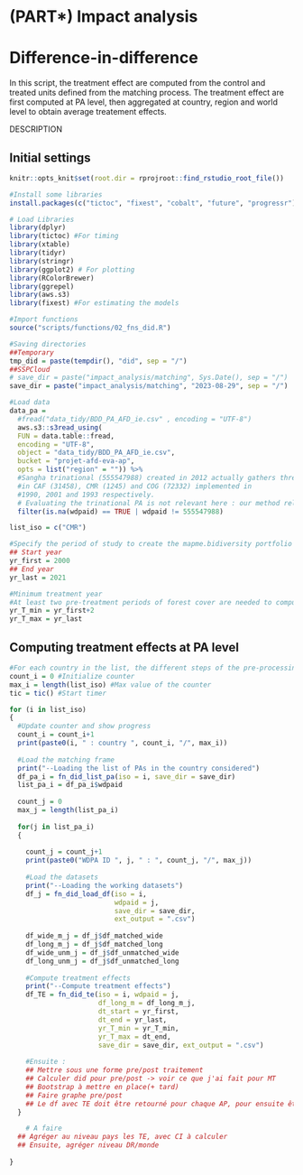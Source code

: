 # (PART\*) Impact analysis {.unnumbered}

# Difference-in-difference

In this script, the treatment effect are computed from the control and treated units defined from the matching process. The treatment effect are first computed at PA level, then aggregated at country, region and world level to obtain average treatement effects.

DESCRIPTION

## Initial settings

```r
knitr::opts_knit$set(root.dir = rprojroot::find_rstudio_root_file())

```

```r
#Install some libraries
install.packages(c("tictoc", "fixest", "cobalt", "future", "progressr"))

# Load Libraries
library(dplyr)
library(tictoc) #For timing
library(xtable)
library(tidyr)
library(stringr)
library(ggplot2) # For plotting
library(RColorBrewer)
library(ggrepel)
library(aws.s3)
library(fixest) #For estimating the models
```

```r
#Import functions
source("scripts/functions/02_fns_did.R")
```

```r
#Saving directories
##Temporary
tmp_did = paste(tempdir(), "did", sep = "/")
##SSPCloud
# save_dir = paste("impact_analysis/matching", Sys.Date(), sep = "/")
save_dir = paste("impact_analysis/matching", "2023-08-29", sep = "/")

#Load data 
data_pa = 
  #fread("data_tidy/BDD_PA_AFD_ie.csv" , encoding = "UTF-8")
  aws.s3::s3read_using(
  FUN = data.table::fread,
  encoding = "UTF-8",
  object = "data_tidy/BDD_PA_AFD_ie.csv",
  bucket = "projet-afd-eva-ap",
  opts = list("region" = "")) %>%
  #Sangha trinational (555547988) created in 2012 actually gathers three former PAs 
  #in CAF (31458), CMR (1245) and COG (72332) implemented in 
  #1990, 2001 and 1993 respectively.
  # Evaluating the trinational PA is not relevant here : our method relies on pre-treatment obervsations (for matching and DiD) and the outcome is likely to be affected by the initial PAs. On the other hand, evaluating the three earlier PAs might be irrelevant for us : are they funded by the AFD ?? In a first approach, the trinational is removed.
  filter(is.na(wdpaid) == TRUE | wdpaid != 555547988)

list_iso = c("CMR")

#Specify the period of study to create the mapme.bidiversity portfolio
## Start year
yr_first = 2000
## End year
yr_last = 2021

#Minimum treatment year
#At least two pre-treatment periods of forest cover are needed to compute average pre-treatment deforestation
yr_T_min = yr_first+2
yr_T_max = yr_last
```

## Computing treatment effects at PA level

```r
#For each country in the list, the different steps of the pre-processing are performed
count_i = 0 #Initialize counter
max_i = length(list_iso) #Max value of the counter
tic = tic() #Start timer

for (i in list_iso)
{
  #Update counter and show progress
  count_i = count_i+1
  print(paste0(i, " : country ", count_i, "/", max_i))
  
  #Load the matching frame
  print("--Loading the list of PAs in the country considered")
  df_pa_i = fn_did_list_pa(iso = i, save_dir = save_dir)
  list_pa_i = df_pa_i$wdpaid
  
  count_j = 0
  max_j = length(list_pa_i)
  
  for(j in list_pa_i)
  {
    
    count_j = count_j+1
    print(paste0("WDPA ID ", j, " : ", count_j, "/", max_j))
    
    #Load the datasets
    print("--Loading the working datasets")
    df_j = fn_did_load_df(iso = i,
                          wdpaid = j, 
                          save_dir = save_dir,
                          ext_output = ".csv")
    
    df_wide_m_j = df_j$df_matched_wide
    df_long_m_j = df_j$df_matched_long
    df_wide_unm_j = df_j$df_unmatched_wide
    df_long_unm_j = df_j$df_unmatched_long
    
    #Compute treatment effects
    print("--Compute treatment effects")
    df_TE = fn_did_te(iso = i, wdpaid = j, 
                      df_long_m = df_long_m_j,
                      dt_start = yr_first,
                      dt_end = yr_last,
                      yr_T_min = yr_T_min,
                      yr_T_max = dt_end,
                      save_dir = save_dir, ext_output = ".csv")
    
    #Ensuite :
    ## Mettre sous une forme pre/post traitement
    ## Calculer did pour pre/post -> voir ce que j'ai fait pour MT
    ## Bootstrap à mettre en place(+ tard)
    ## Faire graphe pre/post
    ## Le df avec TE doit être retourné pour chaque AP, pour ensuite être aggrégée au niveau pays
  }

    # A faire
  ## Agréger au niveau pays les TE, avec CI à calculer 
  ## Ensuite, agréger niveau DR/monde
  
}
```
